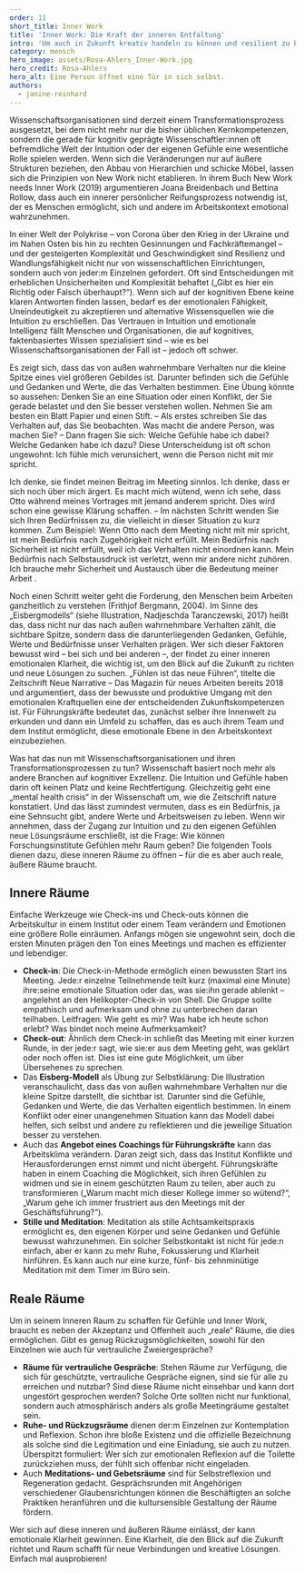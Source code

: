 ---
order: 11
short_title: Inner Work
title: 'Inner Work: Die Kraft der inneren Entfaltung'
intro: 'Um auch in Zukunft kreativ handeln zu können und resilient zu bleiben, können wissenschaftliche Einrichtungen nicht mehr allein auf die kognitive Exzellenz ihrer Mitarbeitenden setzen. Gefragt ist auch ein bewusster Umgang mit den eigenen Emotionen, eine innere Welt, die als Kraftquelle genutzt werden kann. Welche Methoden gibt es, die Gefühlswelt auch im Arbeitsalltag zu erschließen? Und was für eine Arbeitsumgebung ist dafür geeignet?'
category: mensch
hero_image: assets/Rosa-Ahlers_Inner-Work.jpg
hero_credit: Rosa-Ahlers
hero_alt: Eine Person öffnet eine Tür in sich selbst.
authors:
  - janine-reinhard
---

<Leadin>Wissenschaftsorganisationen</Leadin> sind derzeit einem Transformationsprozess ausgesetzt, bei dem nicht mehr nur die bisher üblichen Kernkompetenzen,
sondern die gerade für kognitiv geprägte Wissenschaftler:innen oft befremdliche Welt der Intuition oder der eigenen Gefühle eine wesentliche Rolle spielen
werden. Wenn sich die Veränderungen nur auf äußere Strukturen beziehen, den Abbau von Hierarchien und schicke Möbel, lassen sich die Prinzipien von New
Work nicht etablieren. In ihrem Buch New Work needs Inner Work (2019) argumentieren Joana Breidenbach und Bettina Rollow, dass auch ein innerer persönlicher
Reifungsprozess notwendig ist, der es Menschen ermöglicht, sich und andere im Arbeitskontext emotional wahrzunehmen.

In einer Welt der Polykrise – von Corona über den Krieg in der Ukraine und im Nahen Osten bis hin zu rechten Gesinnungen und Fachkräftemangel – und der gesteigerten Komplexität und Geschwindigkeit sind Resilienz und Wandlungsfähigkeit nicht nur von wissenschaftlichen Einrichtungen, sondern auch von jeder:m Einzelnen gefordert. Oft sind Entscheidungen mit erheblichen Unsicherheiten und Komplexität behaftet („Gibt es hier ein Richtig oder Falsch überhaupt?“). Wenn sich auf der kognitiven Ebene keine klaren Antworten finden lassen, bedarf es der emotionalen Fähigkeit, Uneindeutigkeit zu akzeptieren und alternative Wissensquellen wie die Intuition zu erschließen. Das Vertrauen in Intuition und emotionale Intelligenz fällt Menschen und Organisationen, die auf kognitives, faktenbasiertes Wissen spezialisiert sind – wie es bei Wissenschaftsorganisationen der Fall ist – jedoch oft schwer.

<Callout title="Das Eisbergmodell zur Übung der Selbstklärung">

Es zeigt sich, dass das von außen wahrnehmbare Verhalten nur die kleine Spitze eines viel größeren Gebildes ist. Darunter befinden sich die Gefühle und Gedanken und Werte, die das Verhalten bestimmen. Eine Übung könnte so aussehen: Denken Sie an eine Situation oder einen Konflikt, der Sie gerade belastet und den Sie besser verstehen wollen. Nehmen Sie am besten ein Blatt Papier und einen Stift. – Als erstes schreiben Sie das Verhalten auf, das Sie beobachten. Was macht die andere Person, was machen Sie? – Dann fragen Sie sich: Welche Gefühle habe ich dabei? Welche Gedanken habe ich dazu? Diese Unterscheidung ist oft schon ungewohnt: Ich fühle mich verunsichert, wenn die Person nicht mit mir spricht.

Ich denke, sie findet meinen Beitrag im Meeting sinnlos. Ich denke, dass er sich noch über mich ärgert. Es macht mich wütend, wenn ich sehe, dass Otto während meines Vortrages mit jemand anderem spricht. Dies wird schon eine gewisse Klärung schaffen. – Im nächsten Schritt wenden Sie sich Ihren Bedürfnissen zu, die vielleicht in dieser Situation zu kurz kommen. Zum Beispiel: Wenn Otto nach dem Meeting nicht mit mir spricht, ist mein Bedürfnis nach Zugehörigkeit nicht erfüllt. Mein Bedürfnis nach Sicherheit ist nicht erfüllt, weil ich das Verhalten nicht einordnen kann. Mein Bedürfnis nach Selbstausdruck ist verletzt, wenn mir andere nicht zuhören. Ich brauche mehr Sicherheit und Austausch über die Bedeutung meiner Arbeit .

</Callout>

Noch einen Schritt weiter geht die Forderung, den Menschen beim Arbeiten ganzheitlich zu verstehen (Frithjof Bergmann, 2004). Im Sinne des „Eisbergmodells“ (siehe Illustration, Nadjeschda Taranczewski, 2017) heißt das, dass nicht nur das nach außen wahrnehmbare Verhalten zählt, die sichtbare Spitze, sondern dass die darunterliegenden Gedanken, Gefühle, Werte und Bedürfnisse unser Verhalten prägen. Wer sich dieser Faktoren bewusst wird – bei sich und bei anderen –, der findet zu einer inneren emotionalen Klarheit, die wichtig ist, um den Blick auf die Zukunft zu richten und neue Lösungen zu suchen. „Fühlen ist das neue Führen“, titelte die Zeitschrift Neue Narrative – Das Magazin für neues Arbeiten bereits 2018 und argumentiert, dass der bewusste und produktive Umgang mit den emotionalen Kraftquellen eine der entscheidenden Zukunftskompetenzen ist. Für Führungskräfte bedeutet das, zunächst selber ihre Innenwelt zu erkunden und dann ein Umfeld zu schaffen, das es auch ihrem Team und dem Institut ermöglicht, diese emotionale Ebene in den Arbeitskontext einzubeziehen.

Was hat das nun mit Wissenschaftsorganisationen und ihren Transformationsprozessen zu tun? Wissenschaft basiert noch mehr als andere Branchen auf kognitiver Exzellenz. Die Intuition und Gefühle haben darin oft keinen Platz und keine Rechtfertigung. Gleichzeitig geht eine „mental health crisis“ in der Wissenschaft um, wie die Zeitschrift nature konstatiert. Und das lässt zumindest vermuten, dass es ein Bedürfnis, ja eine Sehnsucht gibt, andere Werte und Arbeitsweisen zu leben. Wenn wir annehmen, dass der Zugang zur Intuition und zu den eigenen Gefühlen neue Lösungsräume erschließt, ist die Frage: Wie können Forschungsinstitute Gefühlen mehr Raum geben? Die folgenden Tools dienen dazu, diese inneren Räume zu öffnen – für die es aber auch reale, äußere Räume braucht.

## Innere Räume

Einfache Werkzeuge wie Check-ins und Check-outs können die Arbeitskultur in einem Institut oder einem Team verändern und Emotionen eine größere Rolle einräumen. Anfangs mögen sie ungewohnt sein, doch die ersten Minuten prägen den Ton eines Meetings und machen es effizienter und lebendiger.

- **Check-in**: Die Check-in-Methode ermöglich einen bewussten Start ins Meeting. Jede:r einzelne Teilnehmende teilt kurz (maximal eine Minute) ihre:seine emotionale Situation oder das, was sie:ihn gerade ablenkt – angelehnt an den Helikopter-Check-in von Shell. Die Gruppe sollte empathisch und aufmerksam und ohne zu unterbrechen daran teilhaben. Leitfragen: Wie geht es mir? Was habe ich heute schon erlebt? Was bindet noch meine Aufmerksamkeit?
- **Check-out**: Ähnlich dem Check-in schließt das Meeting mit einer kurzen Runde, in der jede:r sagt, wie sie:er aus dem Meeting geht, was geklärt oder noch offen ist. Dies ist eine gute Möglichkeit, um über Übersehenes zu sprechen.
- Das **Eisberg-Modell** als Übung zur Selbstklärung: Die Illustration veranschaulicht, dass das von außen wahrnehmbare Verhalten nur die kleine Spitze darstellt, die sichtbar ist. Darunter sind die Gefühle, Gedanken und Werte, die das Verhalten eigentlich bestimmen. In einem Konflikt oder einer unangenehmen Situation kann das Modell dabei helfen, sich selbst und andere zu reflektieren und die jeweilige Situation besser zu verstehen.
- Auch das **Angebot eines Coachings für Führungskräfte** kann das Arbeitsklima verändern. Daran zeigt sich, dass das Institut Konflikte und Herausforderungen ernst nimmt und nicht übergeht. Führungskräfte haben in einem Coaching die Möglichkeit, sich ihren Gefühlen zu widmen und sie in einem geschützten Raum zu teilen, aber auch zu transformieren („Warum macht mich dieser Kollege immer so wütend?“, „Warum gehe ich immer frustriert aus den Meetings mit der Geschäftsführung?“).
- **Stille und Meditation**: Meditation als stille Achtsamkeitspraxis ermöglicht es, den eigenen Körper und seine Gedanken und Gefühle bewusst wahrzunehmen. Ein solcher Selbstkontakt ist nicht für jede:n einfach, aber er kann zu mehr Ruhe, Fokussierung und Klarheit hinführen. Es kann auch nur eine kurze, fünf- bis zehnminütige Meditation mit dem Timer im Büro sein.

## Reale Räume

Um in seinem Inneren Raum zu schaffen für Gefühle und Inner Work, braucht es neben der Akzeptanz und Offenheit auch „reale“ Räume, die dies ermöglichen. Gibt es genug Rückzugsmöglichkeiten, sowohl für den Einzelnen wie auch für vertrauliche Zweiergespräche?

- **Räume für vertrauliche Gespräche**: Stehen Räume zur Verfügung, die sich für geschützte, vertrauliche Gespräche eignen, sind sie für alle zu erreichen und nutzbar? Sind diese Räume nicht einsehbar und kann dort ungestört gesprochen werden? Solche Orte sollten nicht nur funktional, sondern auch atmosphärisch anders als große Meetingräume gestaltet sein.
- **Ruhe- und Rückzugsräume** dienen der:m Einzelnen zur Kontemplation und Reflexion. Schon ihre bloße Existenz und die offizielle Bezeichnung als solche sind die Legitimation und eine Einladung, sie auch zu nutzen. Überspitzt formuliert: Wer sich zur emotionalen Reflexion auf die Toilette zurückziehen muss, der fühlt sich offenbar nicht eingeladen.
- Auch **Meditations- und Gebetsräume** sind für Selbstreflexion und Regeneration gedacht. Gesprächsrunden mit Angehörigen verschiedener Glaubensrichtungen können die Beschäftigten an solche Praktiken heranführen und die kultursensible Gestaltung der Räume fördern.

Wer sich auf diese inneren und äußeren Räume einlässt, der kann emotionale Klarheit gewinnen. Eine Klarheit, die den Blick auf die Zukunft richtet und Raum schafft für neue Verbindungen und kreative Lösungen. Einfach mal ausprobieren!
